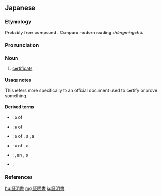 {{also|證明書|证明书}}
==Japanese==
{{ja-kanjitab|しょう|めい|しょ|yomi=o}}

===Etymology===
Probably from {{der|ja|ltc|sort=しょうめいしょ|-}} compound {{m|zh|證明書|tr={{IPAchar|/t͡ɕiᴇŋ<sup>H</sup> mˠiæŋ ɕɨʌ/}}|lit=to prove, to verify + clear + letter, document}}.  Compare modern {{cog|cmn|證明書}} reading ''zhèngmíngshū''.

===Pronunciation===
{{ja-pron|yomi=kanon|しょうめいしょ|acc=5|acc_ref=DJR,NHK|acc2=0|acc2_ref=DJR,NHK}}

===Noun===
{{ja-noun|しょうめいしょ|kyu=證明書}}

# [[certificate]]

====Usage notes====
This refers more specifically to an official document used to certify or prove something.

====Derived terms====
{{der-top}}
* {{ja-r|価格証明書|かかく しょうめいしょ}}: a {{l|en|certificate}} of {{l|en|value}}
* {{ja-r|資格証明書|しかく しょうめいしょ}}: a {{l|en|certificate}} of {{l|en|qualification}}
* {{ja-r|死亡証明書|しぼう しょうめいしょ}}: a {{l|en|certificate}} of {{l|en|death}}, a {{l|en|death}} {{l|en|certificate}}, a {{l|en|death}} {{l|en|warrant}}
* {{ja-r|出産証明書|しゅっさん しょうめいしょ}}: a {{l|en|certificate}} of {{l|en|birth}}, a {{l|en|birth}} {{l|en|certificate}}
* {{ja-r|身分証明書|みぶん しょうめいしょ}}: {{l|en|identification}}, an {{l|en|identification}} {{l|en|card}}, {{l|en|identification}} {{l|en|paper}}s
* {{ja-r|旅行証明書|りょこう しょうめいしょ}}: {{l|en|travel}} {{l|en|documents}}
{{der-bottom}}

===References===
<references/>

[[hu:証明書]]
[[mg:証明書]]
[[ja:証明書]]
